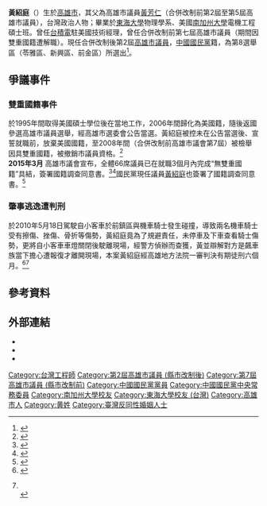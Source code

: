{{Infobox Officeholder
| name = 黃紹庭
| image = 黃紹庭.jpg
| imagesize = 
| office = {{KAO}}第2－3屆[[高雄市議員|議員]]
| term_start = 2014年12月25日
| term_end = 
| constituency =  第八選區 <br>（[[前金區|前金區]]、[[新興區_(台灣)|新興區]]、[[苓雅區|苓雅區]]）
| office2 = [[File:Flag_of_Kaohsiung_City.svg|25px]] [[高雄市_(1979年-2010年)|高雄市]]（合併前直轄市）第7屆[[高雄市議員|議員]]
| term_start2 = 2006年12月25日
| term_end2 = 2009年9月24日
| constituency2 = 第四選區 <br>（[[前金區|前金區]]、[[新興區_(台灣)|新興區]]、[[苓雅區|苓雅區]]）
| sex = 男
| birth_date = {{birth_date_and_age|1970|1|11}}
| birth_place = {{ROC}}[[臺灣省|臺灣省]][[高雄市_(省轄市)|高雄市]][[苓雅區|苓雅區]] 
| death_date =
| death_place =
| Native place = {{TWN}}[[高雄市|高雄市]]
| nationality = {{ROC}}
| party = {{KMT}}
| parents = 黃芳仁（父）
| relatives = 
| spouse =
| children = 
| profession = 
| website = 
| 居處     = {{ROC}}[[高雄市|高雄市]][[苓雅區|苓雅區]]
| educate        = 
* 高雄市立苓洲國民小學
* 高雄市立七賢國民中學
* 高雄市私立道明高級中學
* [[東海大學_(台灣)|東海大學]]物理學系
* 美國[[南加州大學|南加州大學]]電機工程碩士
| past = 
* [[台灣積體電路製造|台積電]]駐美國技術經理
* 美國[[昇陽電腦|昇陽電腦]]公司設計主任
* [[美國國家半導體|美國國家半導體]]公司電腦工程師
* 黃芳仁市議員服務處主任
* 高雄市議會（合併前直轄市第7屆）議員<br><span style="color: blue;">（2006年12月25日－2009年9月24日）</span>
* 高雄市議會（合併後直轄市第2屆）議員<br><span style="color: blue;">（2014年12月25日－2018年12月24日）</span>
* 高雄市議會（合併後直轄市第3屆）議員<br><span style="color: blue;">（2018年12月25日－2022年12月24日）</span>
}}
'''黃紹庭'''（{{bd|1970年|1月11日}}）生於[[高雄市_(省轄市)|高雄市]]，其父為高雄市議員[[黃芳仁|黃芳仁]]（合併改制前第2屆至第5屆高雄市議員），台灣政治人物；畢業於[[東海大學_(台灣)|東海大學]]物理學系、美國[[南加州大學|南加州大學]]電機工程碩士班。曾任[[台積電|台積電]]駐美國技術經理，曾任合併改制前第七屆高雄市議員（期間因雙重國籍遭解職）。現任合併改制後第2屆[[高雄市議員|高雄市議員]]，[[中國國民黨|中國國民黨]]籍，為第8選舉區（苓雅區、新興區、前金區）所選出<ref>{{cite news|url=http://ebulletin.cec.gov.tw/%E9%81%B8%E8%88%89/%E7%9B%B4%E8%BD%84%E5%B8%82%E8%AD%B0%E5%93%A1/103%E5%B9%B4/06%E9%AB%98%E9%9B%84%E5%B8%82/%E9%AB%98%E9%9B%84%E5%B8%82%E7%AC%AC8%E9%81%B8%E8%88%89%E5%8D%80%E8%AD%B0%E5%93%A1.pdf|title=高雄市議會第2屆議員選舉第8選舉區選舉公報|access-date=2016-04-26|archive-url=https://web.archive.org/web/20160509202338/http://ebulletin.cec.gov.tw/%E9%81%B8%E8%88%89/%E7%9B%B4%E8%BD%84%E5%B8%82%E8%AD%B0%E5%93%A1/103%E5%B9%B4/06%E9%AB%98%E9%9B%84%E5%B8%82/%E9%AB%98%E9%9B%84%E5%B8%82%E7%AC%AC8%E9%81%B8%E8%88%89%E5%8D%80%E8%AD%B0%E5%93%A1.pdf|archive-date=2016-05-09|dead-url=yes}}</ref>。

== 爭議事件 ==
=== 雙重國籍事件 ===
於1995年間取得美國碩士學位後在當地工作，2006年間歸化為美國籍，隨後返國參選高雄市議員選舉，經高雄市選委會公告當選。黃紹庭被控未在公告當選後、宣誓就職前，放棄美國國籍，至2008年間（合併改制前高雄市議會第7屆）被檢舉因具雙重國籍，被撤銷市議員資格。<ref>{{cite news|url=http://news.cts.com.tw/cna/society/201203/201203070952181.html/|title=雙重國籍疑詐公費 黃紹庭無罪|deadurl=yes|archiveurl=https://web.archive.org/web/20160427161715/http://news.cts.com.tw/cna/society/201203/201203070952181.html|archivedate=2016-04-27}}</ref><br><span style="">'''2015年3月'''  高雄市議會宣布，全體66席議員已在就職3個月內完成“無雙重國籍”具結，簽署國籍調查同意書。<ref>{{cite news|url=http://www.kcc.gov.tw/NewsActivity/NewsCenter_Show.aspx?KeyID=3489/|title=本會第2屆議員完成簽署國籍調查同意書}}{{Dead link|date=2019年12月 |bot=InternetArchiveBot |fix-attempted=yes }}</ref><ref>{{cite news|url=http://www.sgs.cnrn.tw/doc/1036/8/2/8/103682846.html?coluid=93&kindid=9970&docid=103682846/|title=全台首創　全體高雄議員簽署國籍調查同意書|access-date=2019-12-18|archive-url=https://web.archive.org/web/20160701001043/http://www.sgs.cnrn.tw/doc/1036/8/2/8/103682846.html?coluid=93&kindid=9970&docid=103682846%2F|archive-date=2016-07-01|dead-url=yes}}</ref>國民黨現任議員[[黃紹庭|黃紹庭]]也簽署了國籍調查同意書。<ref>{{cite news|url=http://news.ltn.com.tw/news/politics/paper/866528/|title=無雙重國籍 高市議員全具結 黃紹庭也簽了}}</ref>

=== 肇事逃逸遭判刑 ===
於2010年5月18日駕駛自小客車於前鎮區與機車騎士發生碰撞，導致兩名機車騎士受有擦傷、挫傷、骨折等傷勢，黃紹庭竟為了規避責任，未停車及下車查看騎士傷勢，更將自小客車車燈關閉後駛離現場，經警方偵辦而查獲，黃並辯解對方是飆車族當下擔心遭報復才離開現場，本案黃紹庭經高雄地方法院一審判決有期徒刑六個月。<ref>{{cite news|url=https://news.ltn.com.tw/news/local/paper/433899|title=黃紹庭肇逃 找助理頂罪}}</ref><ref>{{cite news|url=https://fyjud.lawbank.com.tw/content.aspx?p=bzTakMIUtGuSv8vzNRAy2MdnjQeFG7%2b6OtvbjykJguQZbGZsSgKeH6Do18KcMRBTNVe9hwi7PzVInqHAngt8SR2pQIpJEGHXtE3Cf%2fM2rmvug9ZjU3qVTyJgHSd27Z1Y95vJIVJQ3Op5Di4SzzUV2A%3d%3d|title=黃紹庭肇事逃逸高雄地方法院一審判決全文}}{{Dead link|date=2020年1月 |bot=InternetArchiveBot |fix-attempted=yes }}
<br><span style=""></ref>

==參考資料==
{{Reflist|2}}

==外部連結==
*{{Facebook|KhShaoTing}}
*{{YouTube|channel=UCC9AzKGycP-zatJZFzLTj9A}}
*{{YouTube|channel=UCMyr0UNuiGqAD1GZnW7P3yw}}

{{第3屆高雄市議員}}
{{第2屆高雄市議員}}
{{中國國民黨第二十屆中央委員會}}

{{DEFAULTSORT: Huang}}
[[Category:台灣工程師|Category:台灣工程師]]
[[Category:第2屆高雄市議員_(縣市改制後)|Category:第2屆高雄市議員 (縣市改制後)]]
[[Category:第7屆高雄市議員_(縣市改制前)|Category:第7屆高雄市議員 (縣市改制前)]]
[[Category:中國國民黨黨員|Category:中國國民黨黨員]]
[[Category:中國國民黨中央常務委員|Category:中國國民黨中央常務委員]]
[[Category:南加州大學校友|Category:南加州大學校友]]
[[Category:東海大學校友_(台灣)|Category:東海大學校友 (台灣)]]
[[Category:高雄市人|Category:高雄市人]]
[[Category:黄姓|Category:黄姓]]
[[Category:臺灣反同性婚姻人士|Category:臺灣反同性婚姻人士]]